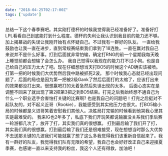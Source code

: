 ```yaml
---
date: "2018-04-25T02:17:00Z"
tags: ['update']
---
```


总结一下这个春季赛吧。其实刚打德杯的时候我觉得我已经准备好了。准备好打LPL看看自己到底能打到什么程度。德杯的失利让我认识到我目前的能力还不够。加上揭幕战的失误让我刚开始有点怀疑自己。不过我有一群好的队友。
一直给我鼓励也让我一直在进步，直到常规赛结束我们拿到了18连胜。一直在赢对我自己来说并不是什么好事。打到后面就非常怕输，确定打RNG的前一个星期我每天晚上睡觉前都会想输了会怎么办。
我自己觉得以我现在的能力打不过小狗。也是自己给自己的压力太大了吧。现在仔细想想当天打BO5的时候这个AD确实该被喷。打第一把的时候我们大优势然后我中路被抓死2波。
那个时候我心态就已经出现问题了，后面的局也是因为第一把被2级Gank了然后后面打的太缩了，应该打出来的效果都没打出来。很想赢吧打的太着急然后失误出现的太多。
后面心态实在是调整不回来了就出现了第2把第3把之到BO5结束。打完之后我始终想不通自己为什么一个职业选手会害怕打关键的比赛啊?
也是我自己的问题吧！打完之后挺对不起队友的，对不起义近哥（Rookie），我能感受到其实他压力也很大。打BO5输小局的时候都是义进哥笑着安慰我们其他人。决胜局打完输的时候看到他哭我心里其实是最难受的。
我来IG也2年多了，私底下我们开玩笑都说输赢没关系我们季后赛一轮游都几次了，放开了打，其实我们真的很想赢。
打到最后输了我们开了打，其实我们真的很想赢。打到最后输了我们还是很难接受，现在想想当时那么大优势不去送那关键的几波我们可能就赢了想了这么多我觉得我们该重新自信起来了。我有一群好的队友，我觉得我们队有无限的希望，我自己也会好好改正自己来迎接夏季赛，也感谢一直以来支持我的粉丝，我这个人还有得救，加油吧！
